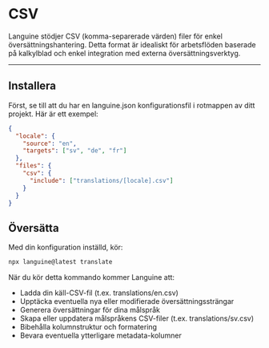 # CSV

Languine stödjer CSV (komma-separerade värden) filer för enkel översättningshantering. Detta format är idealiskt för arbetsflöden baserade på kalkylblad och enkel integration med externa översättningsverktyg.

---

## Installera

Först, se till att du har en languine.json konfigurationsfil i rotmappen av ditt projekt. Här är ett exempel:

```json
{
  "locale": {
    "source": "en",
    "targets": ["sv", "de", "fr"]
  },
  "files": {
    "csv": {
      "include": ["translations/[locale].csv"]
    }
  }
}
```

## Översätta

Med din konfiguration inställd, kör:

```bash
npx languine@latest translate
```

När du kör detta kommando kommer Languine att:

- Ladda din käll-CSV-fil (t.ex. translations/en.csv)
- Upptäcka eventuella nya eller modifierade översättningssträngar
- Generera översättningar för dina målspråk
- Skapa eller uppdatera målspråkens CSV-filer (t.ex. translations/sv.csv)
- Bibehålla kolumnstruktur och formatering
- Bevara eventuella ytterligare metadata-kolumner
